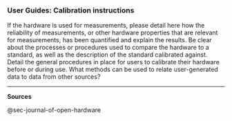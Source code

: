 ### User Guides: Calibration instructions {#sec-user-guides-calibration}

If the hardware is used for measurements, please detail here how the reliability of measurements, or other hardware properties that are relevant for measurements, has been quantified and explain the results. Be clear about the processes or procedures used to compare the hardware to a standard, as well as the description of the standard calibrated against.
Detail the general procedures in place for users to calibrate their hardware before or during use. What methods can be used to relate user-generated data to data from other sources? 

------------------------------------------------------------------------

**Sources**

@sec-journal-of-open-hardware